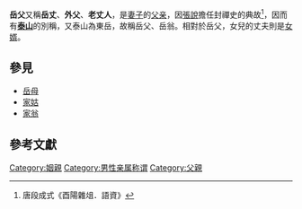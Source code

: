 '''岳父'''又稱'''岳丈'''、'''外父'''、'''老丈人'''，是[[妻子|妻子]]的[[父亲|父亲]]，因[[張說|張說]]擔任封禪史的典故<ref>唐段成式《酉陽雜俎．語資》</ref>，因而有'''[[泰山|泰山]]'''的別稱，又泰山為東岳，故稱岳父、岳翁。相對於岳父，女兒的丈夫則是[[女婿|女婿]]。

== 參見 ==
* [[岳母|岳母]]
* [[家姑|家姑]]
* [[家翁|家翁]]

== 參考文獻 ==
{{Reflist}}

[[Category:姻親|Category:姻親]]
[[Category:男性亲属称谓|Category:男性亲属称谓]]
[[Category:父親|Category:父親]]